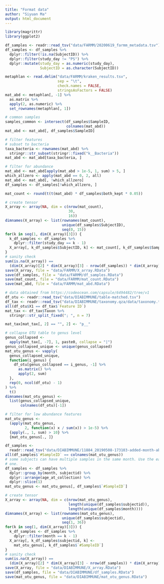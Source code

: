 ```yaml
---
title: "Format data"
author: "Siyuan Ma"
output: html_document
---
```


```r
library(magrittr)
library(ggplot2)
```

```r
df_samples <- readr::read_tsv("data/FARMM/20200619_farmm_metadata.tsv") 
df_samples <- df_samples %>% 
  dplyr::filter(!is.na(SubjectID)) %>% 
  dplyr::filter(study_day != "PS") %>% 
  dplyr::mutate(study_day = as.numeric(study_day),
                SubjectID = as.character(SubjectID))

metaphlan <- read.delim("data/FARMM/kraken_results.tsv",
                        sep = "\t",
                        check.names = FALSE,
                        stringsAsFactors = FALSE)
mat_abd <- metaphlan[, -1] %>% 
  as.matrix %>% 
  apply(2, as.numeric) %>% 
  set_rownames(metaphlan[, 1])

# common samples
samples_common <- intersect(df_samples$SampleID,
                            colnames(mat_abd))
mat_abd <- mat_abd[, df_samples$SampleID]

# filter features
# subset to bacteria
taxa_bacteria <- rownames(mat_abd) %>% 
  stringr::str_subset(stringr::fixed("k__Bacteria"))
mat_abd <- mat_abd[taxa_bacteria, ]

# filter for abundance
mat_abd <- mat_abd[apply(mat_abd > 1e-5, 1, sum) > 5, ]
which_allzero <- apply(mat_abd == 0, 2, all)
mat_abd <- mat_abd[, !which_allzero]
df_samples <- df_samples[!which_allzero, ]

mat_count <- round(t(t(mat_abd) * df_samples$both_kept * 0.05))

# create tensor
X_array <- array(NA, dim = c(nrow(mat_count),
                             30,
                             16))
dimnames(X_array) <- list(rownames(mat_count),
                          unique(df_samples$SubjectID),
                          seq(0, 15))
for(k in seq(1, dim(X_array)[3])) {
  k_df_samples <- df_samples %>% 
    dplyr::filter(study_day == k - 1)
  X_array[, k_df_samples$SubjectID, k] <- mat_count[, k_df_samples$SampleID]
}
# sanity check
sum(is.na(X_array)) == 
  (dim(X_array)[2] * dim(X_array)[3] - nrow(df_samples)) * dim(X_array)[1]
save(X_array, file = "data/FARMM/X_array.RData")
save(df_samples, file = "data/FARMM/df_samples.RData")
save(mat_count, file = "data/FARMM/mat_count.RData")
save(mat_abd, file = "data/FARMM/mat_abd.RData")
```

```r
# data obtained from https://codeocean.com/capsule/6494482/tree/v1
df_otu <- readr::read_tsv("data/DIABIMMUNE/table-matched.tsv")
df_tax <- readr::read_tsv("data/DIABIMMUNE/taxonomy.qza/data/taxonomy.tsv")
all(df_otu$X1 == df_tax$`Feature ID`)
mat_tax <- df_tax$Taxon %>% 
  stringr::str_split_fixed("; ", n = 7)

mat_tax[mat_tax[, 2] == "", 2] <- "p__"

# collapse OTU table to genus level
genus_collapsed <- 
  apply(mat_tax[, -7], 1, paste0, collapse = "|")
genus_collapsed_unique <- unique(genus_collapsed)
mat_otu_genus <- vapply(
  genus_collapsed_unique,
  function(i_genus) {
    df_otu[genus_collapsed == i_genus, -1] %>% 
      as.matrix() %>% 
      apply(2, sum)
  },
  rep(0, ncol(df_otu) - 1)
) %>% 
  t()
dimnames(mat_otu_genus) <- 
  list(genus_collapsed_unique,
       colnames(df_otu)[-1])

# filter for low abundance features
mat_otu_genus <- 
  (apply(mat_otu_genus,
         2, function(x) x / sum(x)) > 1e-5) %>% 
  {apply(., 1, sum) > 10} %>% 
  {mat_otu_genus[., ]}

df_samples <- 
  readr::read_tsv("data/DIABIMMUNE/11884_20190508-173103-added-month-abx.txt")
all(df_samples$`#SampleID` == colnames(mat_otu_genus))
# some subjects can have multiple samples in the same month. Use the earlier 
# one.
df_samples <- df_samples %>% 
  dplyr::group_by(month, subjectid) %>% 
  dplyr::arrange(age_at_collection) %>% 
  dplyr::slice(1)
mat_otu_genus <- mat_otu_genus[, df_samples$`#SampleID`]

# create tensor
X_array <- array(NA, dim = c(nrow(mat_otu_genus),
                             length(unique(df_samples$subjectid)),
                             length(unique(df_samples$month))))
dimnames(X_array) <- list(rownames(mat_otu_genus),
                          unique(df_samples$subjectid),
                          seq(1, 36))
for(k in seq(1, dim(X_array)[3])) {
  k_df_samples <- df_samples %>% 
    dplyr::filter(month == k - 1)
  X_array[, k_df_samples$subjectid, k] <- 
    mat_otu_genus[, k_df_samples$`#SampleID`]
}
# sanity check
sum(is.na(X_array)) == 
  (dim(X_array)[2] * dim(X_array)[3] - nrow(df_samples)) * dim(X_array)[1]
save(X_array, file = "data/DIABIMMUNE/X_array.RData")
save(df_samples, file = "data/DIABIMMUNE/df_samples.RData")
save(mat_otu_genus, file = "data/DIABIMMUNE/mat_otu_genus.RData")
```
